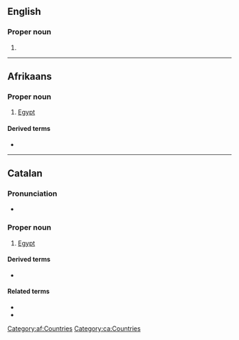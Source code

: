 {{also|Ēģipte|Ēģiptē}}
==English==

===Proper noun===
{{en-proper noun}}

# {{obsolete spelling of|Egypt|lang=en}}

----

==Afrikaans==
{{wp|lang=af}}

===Proper noun===
{{head|af|proper noun}}

# [[Egypt]]

====Derived terms====
* {{l|af|Egiptenaar}}

[[Category:af:Countries]]

----

==Catalan==
{{wikipedia|lang=ca}}

===Pronunciation===
* {{ca-IPA}}

===Proper noun===
{{ca-proper noun|m}}

# [[Egypt]]

====Derived terms====
* {{l|ca|egiptologia}}

====Related terms====
* {{l|ca|egipci}}
* {{l|ca|egipcià}}

[[Category:ca:Countries]]